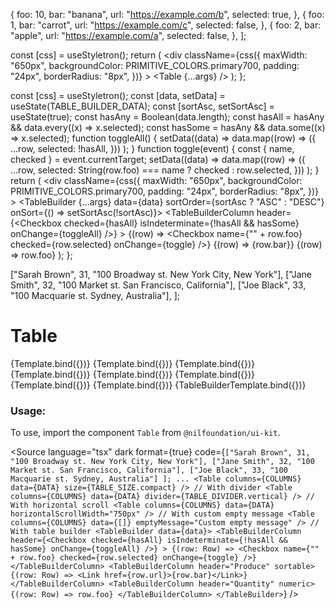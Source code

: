 
<Meta title="Data display/Table" component={Table} />

  {
    foo: 10,
    bar: "banana",
    url: "https://example.com/b",
    selected: true,
  },
  {
    foo: 1,
    bar: "carrot",
    url: "https://example.com/c",
    selected: false,
  },
  {
    foo: 2,
    bar: "apple",
    url: "https://example.com/a",
    selected: false,
  },
];

  const [css] = useStyletron();
  return (
    <div
      className={css({
        maxWidth: "650px",
        backgroundColor: PRIMITIVE_COLORS.primary700,
        padding: "24px",
        borderRadius: "8px",
      })}
    >
      <Table {...args} />
    </div>
  );
};

  const [css] = useStyletron();
  const [data, setData] = useState(TABLE_BUILDER_DATA);
  const [sortAsc, setSortAsc] = useState(true);
  const hasAny = Boolean(data.length);
  const hasAll = hasAny && data.every((x) => x.selected);
  const hasSome = hasAny && data.some((x) => x.selected);
  function toggleAll() {
    setData((data) =>
      data.map((row) => ({
        ...row,
        selected: !hasAll,
      }))
    );
  }
  function toggle(event) {
    const { name, checked } = event.currentTarget;
    setData((data) =>
      data.map((row) => ({
        ...row,
        selected: String(row.foo) === name ? checked : row.selected,
      }))
    );
  }
  return (
    <div
      className={css({
        maxWidth: "650px",
        backgroundColor: PRIMITIVE_COLORS.primary700,
        padding: "24px",
        borderRadius: "8px",
      })}
    >
      <TableBuilder {...args} data={data} sortOrder={sortAsc ? "ASC" : "DESC"} onSort={() => setSortAsc(!sortAsc)}>
        <TableBuilderColumn
          header={<Checkbox checked={hasAll} isIndeterminate={!hasAll && hasSome} onChange={toggleAll} />}
        >
          {(row) => <Checkbox name={"" + row.foo} checked={row.selected} onChange={toggle} />}
        </TableBuilderColumn>
        <TableBuilderColumn header="Produce" sortable>
          {(row) => <Link href={row.url}>{row.bar}</Link>}
        </TableBuilderColumn>
        <TableBuilderColumn header="Quantity" numeric>
          {(row) => row.foo}
        </TableBuilderColumn>
      </TableBuilder>
    </div>
  );
};

  ["Sarah Brown", 31, "100 Broadway st. New York City, New York"],
  ["Jane Smith", 32, "100 Market st. San Francisco, California"],
  ["Joe Black", 33, "100 Macquarie st. Sydney, Australia"],
];

# Table

<Canvas isColumn>
  <Story name="Compact" args={{ columns: COLUMNS, data: DATA, size: TABLE_SIZE.compact }}>
    {Template.bind({})}
  </Story>
  <Story name="Default" args={{ columns: COLUMNS, data: DATA, size: TABLE_SIZE.default }}>
    {Template.bind({})}
  </Story>
  <Story name="Spacious" args={{ columns: COLUMNS, data: DATA, size: TABLE_SIZE.spacious }}>
    {Template.bind({})}
  </Story>
  <Story name="Vertical Divider" args={{ columns: COLUMNS, data: DATA, divider: TABLE_DIVIDER.vertical }}>
    {Template.bind({})}
  </Story>
  <Story name="Grid Divider" args={{ columns: COLUMNS, data: DATA, divider: TABLE_DIVIDER.grid }}>
    {Template.bind({})}
  </Story>
  <Story name="Clean Divider" args={{ columns: COLUMNS, data: DATA, divider: TABLE_DIVIDER.clean }}>
    {Template.bind({})}
  </Story>
  <Story name="With Horizontal Scroll" args={{ columns: COLUMNS, data: DATA, horizontalScrollWidth: "750px" }}>
    {Template.bind({})}
  </Story>
  <Story name="Empty message" args={{ columns: COLUMNS, data: [], emptyMessage: "Custom empty message" }}>
    {Template.bind({})}
  </Story>
  <Story name="Table Builder" args={{}}>
    {TableBuilderTemplate.bind({})}
  </Story>
</Canvas>

<ArgsTable of={Table} />

### Usage:

To use, import the component `Table` from `@nilfoundation/ui-kit`.

<Source
  language="tsx"
  dark
  format={true}
  code={`
          ["Sarah Brown", 31, "100 Broadway st. New York City, New York"],
          ["Jane Smith", 32, "100 Market st. San Francisco, California"],
          ["Joe Black", 33, "100 Macquarie st. Sydney, Australia"]
        ];
        ...
        <Table columns={COLUMNS} data={DATA} size={TABLE_SIZE.compact} />
        // With divider
        <Table columns={COLUMNS} data={DATA} divider={TABLE_DIVIDER.vertical} />
        // With horizontal scroll
        <Table columns={COLUMNS} data={DATA} horizontalScrollWidth="750px" />
        // With custom empty message
        <Table columns={COLUMNS} data={[]} emptyMessage="Custom empty message" />
        // With table builder
        <TableBuilder data={data}>
          <TableBuilderColumn
            header={<Checkbox checked={hasAll} isIndeterminate={!hasAll && hasSome} onChange={toggleAll} />}
          >
            {(row: Row) => <Checkbox name={"" + row.foo} checked={row.selected} onChange={toggle} />}
          </TableBuilderColumn>
          <TableBuilderColumn header="Produce" sortable>
            {(row: Row) => <Link href={row.url}>{row.bar}</Link>}
          </TableBuilderColumn>
          <TableBuilderColumn header="Quantity" numeric>
            {(row: Row) => row.foo}
          </TableBuilderColumn>
        </TableBuilder>
  `}
/>
